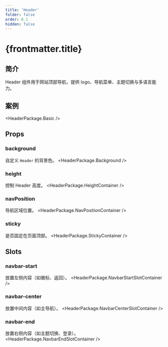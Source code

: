 ```yaml
---
title: 'Header'
folder: false
order: 8.1
hidden: false
---
```



# {frontmatter.title}

## 简介
Header 组件用于网站顶部导航，提供 logo、导航菜单、主题切换与多语言能力。

## 案例
<HeaderPackage.Basic />

## Props

### background
自定义 `Header` 的背景色。
<HeaderPackage.Background />

### height
控制 Header 高度。 
<HeaderPackage.HeightContainer />

### navPosition
导航区域位置。 
<HeaderPackage.NavPositionContainer />

### sticky
是否固定在页面顶部。 
<HeaderPackage.StickyContainer />

## Slots

### navbar-start
放置左侧内容（如徽标、返回）。
<HeaderPackage.NavbarStartSlotContainer />

### navbar-center
放置中间内容（如主导航）。
<HeaderPackage.NavbarCenterSlotContainer />

### navbar-end
放置右侧内容（如主题切换、登录）。
<HeaderPackage.NavbarEndSlotContainer />
